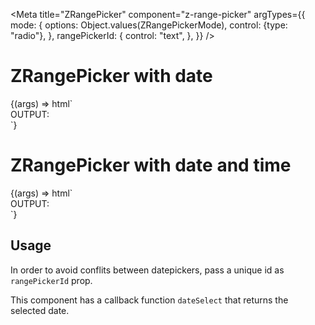 


<Meta
  title="ZRangePicker"
  component="z-range-picker"
  argTypes={{
    mode: {
      options: Object.values(ZRangePickerMode),
      control: {type: "radio"},
    },
    rangePickerId: {
      control: "text",
    },
  }}
/>

# ZRangePicker with date

<Canvas>
  <Story
    name="ZRangePicker with date"
    args={{
      mode: "date",
      rangePickerId: "picker-01",
      firstLabel: "Start date",
      firstAriaLabel: "start-date",
      secondLabel: "End date",
      secondAriaLabel: "end-date",
    }}
    height="180px"
  >
    {(args) => html`
      <script>
        document.getElementById("${args.rangePickerId}").addEventListener("dateSelect", (e) => {
          const input = document.getElementById("output");
          input.innerHTML = "[" + e.detail[0] + ", " + e.detail[1] + "]";
        });
      </script>
      <div class="story-container">
        <div class="story-picker-container">
          <z-range-picker
            mode=${args.mode}
            range-picker-id=${args.rangePickerId}
            id=${args.rangePickerId}
            first-aria-label=${args.firstAriaLabel}
            first-label=${args.firstLabel}
            second-aria-label=${args.secondAriaLabel}
            second-label=${args.secondLabel}
          ></z-range-picker>
        </div>
        <div class="story-output-container">
          <span>OUTPUT:</span>
          <br />
          <span id="output" />
        </div>
      </div>
    `}
  </Story>
</Canvas>

# ZRangePicker with date and time

<Canvas>
  <Story
    name="ZRangePicker with date and time"
    args={{
      mode: "date-time",
      rangePickerId: "picker-02",
      firstLabel: "Start date",
      firstAriaLabel: "start-date",
      secondLabel: "End date",
      secondAriaLabel: "end-date",
    }}
  >
    {(args) => html`
      <script>
        document.getElementById("${args.rangePickerId}").addEventListener("dateSelect", (e) => {
          const input = document.getElementById("output");
          input.innerHTML = "[" + e.detail[0] + ", " + e.detail[1] + "]";
        });
      </script>
      <div class="story-container">
        <div class="story-picker-container">
          <z-range-picker
            mode=${args.mode}
            range-picker-id=${args.rangePickerId}
            id=${args.rangePickerId}
            first-aria-label=${args.firstAriaLabel}
            first-label=${args.firstLabel}
            second-aria-label=${args.secondAriaLabel}
            second-label=${args.secondLabel}
          ></z-range-picker>
        </div>
        <div class="story-output-container">
          <span>OUTPUT:</span>
          <br />
          <span id="output" />
        </div>
      </div>
    `}
  </Story>
</Canvas>

## Usage

In order to avoid conflits between datepickers, pass a unique id as `rangePickerId` prop.

This component has a callback function `dateSelect` that returns the selected date.
